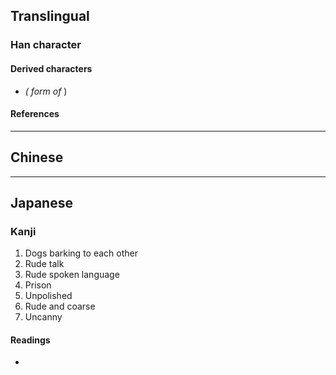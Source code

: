 {{also|㹜|狱|獄}}
{{character info/new}}
==Translingual==

===Han character===
{{Han char|rn=94|rad=犬|as=04|sn=7|four=43284|canj=KHIK|ids=⿰犭犬}}

====Derived characters====
* {{l|mul|[[获]]}} ''({{w|Simplified Chinese|Simplified}} form of'' {{l|mul|獲}})

====References====
{{Han ref|kx=0707.090|dkj=20276|dj=1119.290|hdz=21335.060|uh=72BE}}

----

==Chinese==
{{zh-see|㹜|v}}

----

==Japanese==

===Kanji===
{{ja-kanji|grade=|rs=犬04}}

# Dogs barking to each other
# Rude talk
# Rude spoken language
# Prison
# Unpolished
# Rude and coarse
# Uncanny

====Readings====
* {{ja-readings|on=[[ぎん]] (gin)|kun=}}